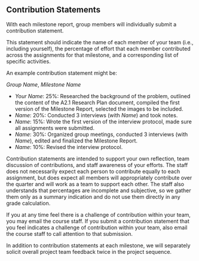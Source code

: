 ## Contribution Statements

With each milestone report, group members will individually submit a contribution statement.

This statement should indicate the name of each member of your team (i.e., including yourself),
the percentage of effort that each member contributed across the assignments for that milestone,
and a corresponding list of specific activities.

An example contribution statement might be:

*Group Name*, *Milestone Name*

- *Your Name*: 25%:
  Researched the background of the problem,
  outlined the content of the A2.1 Research Plan document,
  compiled the first version of the Milestone Report,
  selected the images to be included.
- *Name*: 20%:
  Conducted 3 interviews (with *Name*) and took notes.
- *Name*: 15%:
  Wrote the first version of the interview protocol,
  made sure all assignments were submitted.
- *Name*: 30%:
  Organized group meetings,
  conducted 3 interviews (with *Name*),
  edited and finalized the Milestone Report.
- *Name*: 10%:
  Revised the interview protocol.

Contribution statements are intended to support your own reflection,
team discussion of contributions, and staff awareness of your efforts.
The staff does not necessarily expect each person to contribute equally to each assignment,
but does expect all members will appropriately contribute over the quarter and will work as a team to support each other.
The staff also understands that percentages are incomplete and subjective,
so we gather them only as a summary indication and do not use them directly in any grade calculation.

If you at any time feel there is a challenge of contribution within your team,
you may email the course staff.
If you submit a contribution statement that you feel indicates a challenge of contribution within your team,
also email the course staff to call attention to that submission.

In addition to contribution statements at each milestone,
we will separately solicit overall project team feedback twice in the project sequence.
